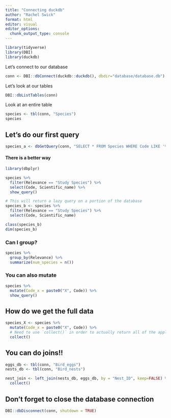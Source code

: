 ```yaml
---
title: "Connecting duckdb"
author: "Rachel Swick"
format: html
editor: visual
editor_options: 
  chunk_output_type: console
---
```


```r
library(tidyverse)
library(DBI)
library(duckdb)
```

Let's connect to our database

```r
conn <- DBI::dbConnect(duckdb::duckdb(), dbdir="database/database.db")
```

Let's look at our tables

```r
DBI::dbListTables(conn)
```

Look at an entire table
```r
species <- tbl(conn, "Species")
species
```

## Let's do our first query

```r
species_a <- dbGetQuery(conn, "SELECT * FROM Species WHERE Code LIKE '%a'")
```

#### There is a better way
```r
library(dbplyr)
```

```r
species %>% 
  filter(Relevance == "Study Species") %>% 
  select(Code, Scientific_name) %>% 
  show_query()
```

```r
# This will return a lazy query on a portion of the database
species_b <- species %>% 
  filter(Relevance == "Study Species") %>% 
  select(Code, Scientific_name)
```

```r
class(species_b)
dim(species_b)
```

### Can I group?

```r
species %>% 
  group_by(Relevance) %>% 
  summarize(num_species = n())
```

### You can also mutate

```r
species %>% 
  mutate(Code_x = paste0("X", Code)) %>% 
  show_query()
```


## How do we get the full data

```r
species_X <- species %>% 
  mutate(Code_x = paste0("X", Code)) %>% 
  # Need to use `collect()` in order to actually return all of the applicable data on the database
  collect()
```


## You can do joins!!

```r
eggs_db <- tbl(conn, "Bird_eggs")
nests_db <- tbl(conn, "Bird_nests")

nest_join <- left_join(nests_db, eggs_db, by = "Nest_ID", keep=FALSE) %>% 
  collect()
```

## Don't forget to close the database connection

```r
DBI::dbDisconnect(conn, shutdown = TRUE)
```















